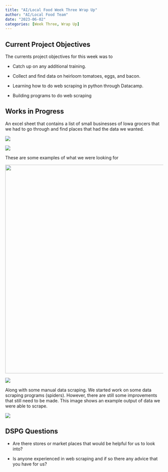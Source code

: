 ```yaml
---
title: "AI/Local Food Week Three Wrap Up"
author: "AI/Local Food Team"
date: "2023-06-02"
categories: [Week Three, Wrap Up]
---
```


## Current Project Objectives

The currents project objectives for this week was to

-   Catch up on any additional training.

-   Collect and find data on heirloom tomatoes, eggs, and bacon.

-   Learning how to do web scraping in python through Datacamp.

-   Building programs to do web scraping

## Works in Progress

An excel sheet that contains a list of small businesses of Iowa grocers that we had to go through and find places that had the data we wanted.

![](DataCollection.PNG){fig-align="center"}

![](PrathamData.png){fig-align="center"}

These are some examples of what we were looking for

![](TomatoesData.PNG){fig-align="center" width="662"}

![](EggsData.PNG){fig-align="center"}

Along with some manual data scraping. We started work on some data scraping programs (spiders). However, there are still some improvements that still need to be made. This image shows an example output of data we were able to scrape.

![](SpiderExample.PNG){fig-align="center"}

## DSPG Questions

-   Are there stores or market places that would be helpful for us to look into?

-   Is anyone experienced in web scraping and if so there any advice that you have for us?

